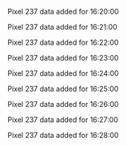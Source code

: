 Pixel 237 data added for 16:20:00

Pixel 237 data added for 16:21:00

Pixel 237 data added for 16:22:00

Pixel 237 data added for 16:23:00

Pixel 237 data added for 16:24:00

Pixel 237 data added for 16:25:00

Pixel 237 data added for 16:26:00

Pixel 237 data added for 16:27:00

Pixel 237 data added for 16:28:00

